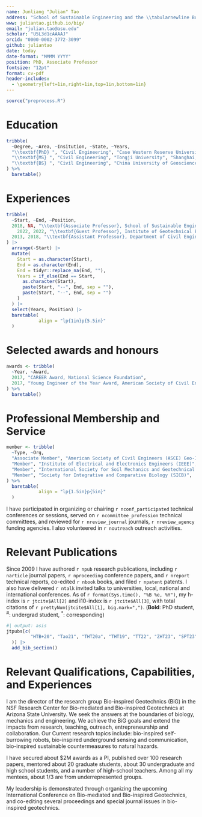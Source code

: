 ```yaml
---
name: Junliang "Julian" Tao
address: "School of Sustainable Engineering and the \\tabularnewline Built Environment,\\tabularnewline Arizona State University, AZ, 85286"
www: juliantao.github.io/big/
email: "julian.tao@asu.edu"
scholar: "U5L3d1cAAAAJ"
orcid: "0000-0002-3772-3099"
github: juliantao
date: today 
date-format: "MMMM YYYY"
position: PhD, Associate Professor
fontsize: "12pt"
format: cv-pdf
header-includes:
  - \geometry{left=1in,right=1in,top=1in,bottom=1in}
---
```


\titlespacing{\section}{0pt}{1.ex}{0.5ex}
\thispagestyle{empty}

```r
source("preprocess.R")
```


# Education 

```r
tribble(
  ~Degree, ~Area, ~Insitution, ~State, ~Years,
  "\\textbf{PhD} ", "Civil Engineering", "Case Western Reserve University", "Cleveland, US", "2013",
  "\\textbf{MS} ", "Civil Engineering", "Tongji University", "Shanghai, China", "2009",
  "\\textbf{BS} ", "Civil Engineering", "China University of Geosciences", "Wuhan, China", "2006"
) %>%
  baretable()
```

# Experiences

```r
tribble(
  ~Start, ~End, ~Position,
  2018, NA, "\\textbf{Associate Professor}, School of Sustainable Engineering and the Built Environment, Arizona State University",
	2022, 2022, "\\textbf{Guest Professor}, Institute of Geotechnical Engineering, University of Natural Resources and Life Sciences (BOKU)",
  2013, 2018, "\\textbf{Assistant Professor}, Department of Civil Engineering, University of Akron"
) |>
  arrange(-Start) |>
  mutate(
    Start = as.character(Start),
    End = as.character(End),
    End = tidyr::replace_na(End, ""),
    Years = if_else(End == Start,
      as.character(Start),
      paste(Start, "--", End, sep = ""),
      paste(Start, "--", End, sep = "")
    )
  ) |>
  select(Years, Position) |>
  baretable(
            align = "lp{1in}p{5.5in}"
  )
```

# Selected awards and honours

```r
awards <- tribble(
  ~Year, ~Award,
  2017, "CAREER Award, National Science Foundation",
  2017, "Young Engineer of the Year Award, American Society of Civil Engineers, Akron Section"
) %>%
  baretable()
```

# Professional Membership and Service

```r
member <- tribble(
  ~Type, ~Org,
  "Associate Member", "American Society of Civil Engineers (ASCE) Geo-Institute",
  "Member", "Institute of Electrical and Electronics Engineers (IEEE)",
  "Member", "International Society for Soil Mechanics and Geotechnical Engineering (ISSMGE)",
  "Member", "Society for Integrative and Comparative Biology (SICB)",
) %>%
  baretable(
            align = "lp{1.5in}p{5in}"
  )
```

\vspace{0.5ex}

I have participated in organizing or chairing `r nconf_participated` technical conferences or sessions, served on `r ncommittee_profession` technical committees, and reviewed for `r nreview_journal` journals, `r nreview_agency` funding agencies. I also volunteered in `r noutreach` outreach activities.

# Relevant Publications 

Since 2009 I have authored `r npub` research publications, including `r narticle` journal papers, `r nproceeding` conference papers, and `r nreport` technical reports, co-edited `r nbook` books, and filed `r npatent` patents.
I also have delivered `r ntalk` invited talks to universities, local, national and international conferences.
As of `r format(Sys.time(), "%B %e, %Y")`, my h-index is `r jtcite$All[2]` and i10-index is `r jtcite$All[3]`, with total citations of `r prettyNum(jtcite$All[1], big.mark=",")`. (**Bold**: PhD student, ^#^: undergrad student, ^\*^: corresponding)

```r
#| output: asis
jtpubs[c(
         "HTB+20", "Tao21", "THT20a", "THT19", "TT22", "ZHT23", "SPT23", "ZT23", "ZT22a", "STLT23"
  )] |>
  add_bib_section()
```


# Relevant Qualifications, Capabilities, and Experiences


I am the director of the research group Bio-inspired Geotechnics (BiG) in the NSF Research Center for Bio-mediated and Bio-inspired Geotechnics at Arizona State University.
We seek the answers at the boundaries of biology, mechanics and engineering. We achieve the BiG goals and extend the impacts from research, teaching, outreach, entrepreneurship and collaboration.
Our Current research topics include: bio-inspired self-burrowing robots, bio-inspired underground sensing and communication, bio-inspired sustainable countermeasures to natural hazards.

\vspace{1em}

I have secured about \$2M awards as a PI, published over 100 research papers, mentored about 20 graduate students, about 30 undergraduate and high school students, and a number of high-school teachers. Among all my mentees, about 1/3 are from underrepresented groups.

\vspace{1em}

My leadership is demonstrated through organizing the upcoming International Conference on Bio-mediated and Bio-inspired Geotechnics, and co-editing several proceedings and special journal issues in bio-inspired geotechnics.


